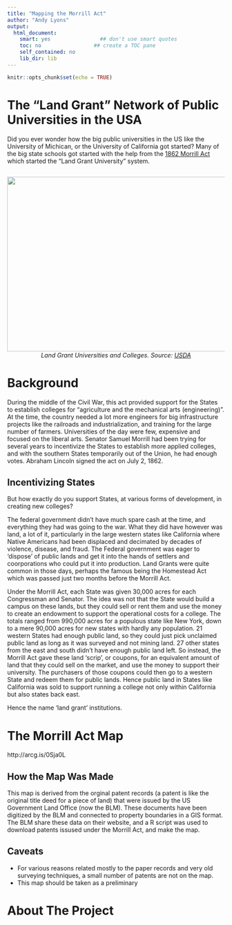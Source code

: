 ```yaml
---
title: "Mapping the Morrill Act"
author: "Andy Lyons"
output:
  html_document:
    smart: yes                ## don't use smart quotes
    toc: no                 ## create a TOC pane
    self_contained: no
    lib_dir: lib
---
```


```r
knitr::opts_chunk$set(echo = TRUE)
```

# The "Land Grant" Network of Public Universities in the USA

Did you ever wonder how the big public universities in the US like the University of Michican, or the University of California got started? Many of the big state schools got started with the help from the [1862 Morrill Act](https://en.wikipedia.org/wiki/Morrill_Land-Grant_Acts) which started the "Land Grant University" system.

<p style="margin:2em 0; text-align:center;"><img src="images/usda-land-grant-colleges-map-2019-03-18_800x540.png" style="width:600px; height:405px;"/><br><span style="font-style:italic;">Land Grant Universities and Colleges. Source: <a href="https://nifa.usda.gov/resource/land-grant-colleges-and-universities-map
">USDA</a></span></p>

# Background

During the middle of the Civil War, this act provided support for the States to establish colleges for "agriculture and the mechanical arts (engineering)". At the time, the country needed a lot more engineers for big infrastructure projects like the railroads and industrialization, and training for the large number of farmers. Universities of the day were few, expensive and focused on the liberal arts. Senator Samuel Morrill had been trying for several years to incentivize the States to establish more applied colleges, and with the southern States temporarily out of the Union, he had enough votes. Abraham Lincoln signed the act on July 2, 1862.

## Incentivizing States

But how exactly do you support States, at various forms of development, in creating new colleges?

The federal government didn't have much spare cash at the time, and everything they had was going to the war. What they did have however was land, a lot of it, particularly in the large western states like California where Native Americans had been displaced and decimated by decades of violence, disease, and fraud. The Federal government was eager to 'dispose' of public lands and get it into the hands of settlers and coorporations who could put it into production. Land Grants were quite common in those days, perhaps the famous being the Homestead Act which was passed just two months before the Morrill Act.

Under the Morrill Act, each State was given 30,000 acres for each Congressman and Senator. The idea was not that the State would build a campus on these lands, but they could sell or rent them and use the money to create an endowment to support the operational costs for a college. The totals ranged from 990,000 acres for a populous state like New York, down to a mere 90,000 acres for new states with hardly any population. 21 western States had enough public land, so they could just pick unclaimed public land as long as it was surveyed and not mining land. 27 other states from the east and south didn't have enough public land left. So instead, the Morrill Act gave these land 'scrip', or coupons, for an equivalent amount of land that they could sell on the market, and use the money to support their university. The purchasers of those coupons could then go to a western State and redeem them for public lands. Hence public land in States like California was sold to support running a college not only within California but also states back east. 

Hence the name 'land grant' institutions.

# The Morrill Act Map

http://arcg.is/0Sja0L 

## How the Map Was Made

This map is derived from the orginal patent records (a patent is like the original title deed for a piece of land) that were issued by the US Government Land Office (now the BLM). These documents have been digitized by the BLM and connected to property boundaries in a GIS format. The BLM share these data on their website, and a R script was used to download patents issused under the Morrill Act, and make the map.

## Caveats
- For various reasons related mostly to the paper records and very old surveying techniques, a small number of patents are not on the map. 
- This map should be taken as a preliminary



# About The Project



